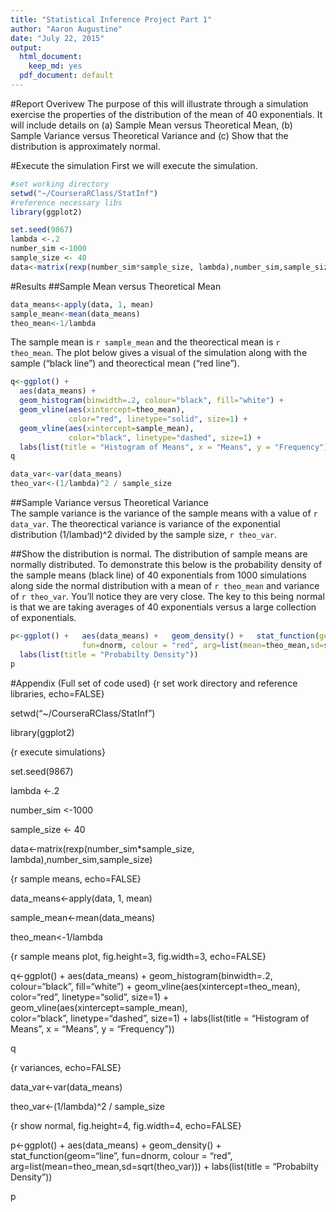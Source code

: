 ```yaml
---
title: "Statistical Inference Project Part 1"
author: "Aaron Augustine"
date: "July 22, 2015" 
output:
  html_document:
    keep_md: yes
  pdf_document: default
---
```


#Report Overivew
The purpose of this will illustrate through a simulation exercise the properties of the distribution of the mean of 40 exponentials. It will include details on (a) Sample Mean versus Theoretical Mean, (b) Sample Variance versus Theoretical Variance and (c) Show that the distribution is approximately normal.  

#Execute the simulation
First we will execute the simulation. 

```r
#set working directory
setwd("~/CourseraRClass/StatInf")
#reference necessary libs
library(ggplot2)
```
 
```r
set.seed(9867)
lambda <-.2
number_sim <-1000
sample_size <- 40
data<-matrix(rexp(number_sim*sample_size, lambda),number_sim,sample_size)
```

#Results
##Sample Mean versus Theoretical Mean
```r
data_means<-apply(data, 1, mean)
sample_mean<-mean(data_means)
theo_mean<-1/lambda 
```
The sample mean is `r sample_mean` and the theorectical mean is `r theo_mean`.  The plot below gives a visual of the simulation along with the sample ("black line") and theorectical mean ("red line").
 
```r
q<-ggplot() + 
  aes(data_means) + 
  geom_histogram(binwidth=.2, colour="black", fill="white") +
  geom_vline(aes(xintercept=theo_mean),  
             color="red", linetype="solid", size=1) +
  geom_vline(aes(xintercept=sample_mean),   
             color="black", linetype="dashed", size=1) +
  labs(list(title = "Histogram of Means", x = "Means", y = "Frequency"))
q

```

```r
data_var<-var(data_means)
theo_var<-(1/lambda)^2 / sample_size
```

##Sample Variance versus Theoretical Variance  
The sample variance is the variance of the sample means with a value of `r data_var`. The theorectical variance is variance of the exponential distribution (1/lambad)^2 divided by the sample size, `r theo_var`.  

##Show the distribution is normal.
The distribution of sample means are normally distributed.  To demonstrate this below is the probability density of the sample means (black line) of 40 exponentials from 1000 simulations along side the normal distribution with a mean of `r theo_mean` and variance of `r theo_var`.   You'll notice they are very close.  The key to this being normal is that we are taking averages of 40 exponentials versus a large collection of exponentials.

```r
p<-ggplot() +   aes(data_means) +   geom_density() +   stat_function(geom="line", 
                fun=dnorm, colour = "red", arg=list(mean=theo_mean,sd=sqrt(theo_var))) +
  labs(list(title = "Probabilty Density"))
p
```

#Appendix (Full set of code used)
{r set work directory and reference libraries, echo=FALSE}

setwd("~/CourseraRClass/StatInf")

library(ggplot2)

{r execute simulations}

set.seed(9867)

lambda <-.2

number_sim <-1000

sample_size <- 40

data<-matrix(rexp(number_sim*sample_size, lambda),number_sim,sample_size)

{r sample means, echo=FALSE}

data_means<-apply(data, 1, mean)

sample_mean<-mean(data_means)

theo_mean<-1/lambda 

{r sample means plot, fig.height=3, fig.width=3, echo=FALSE}

q<-ggplot() + 
  aes(data_means) + 
  geom_histogram(binwidth=.2, colour="black", fill="white") +
  geom_vline(aes(xintercept=theo_mean),  
             color="red", linetype="solid", size=1) +
  geom_vline(aes(xintercept=sample_mean),   
             color="black", linetype="dashed", size=1) +
  labs(list(title = "Histogram of Means", x = "Means", y = "Frequency"))
  
q

{r variances, echo=FALSE}

data_var<-var(data_means)

theo_var<-(1/lambda)^2 / sample_size

{r show normal, fig.height=4, fig.width=4, echo=FALSE}

p<-ggplot() +   aes(data_means) +   geom_density() +   stat_function(geom="line", 
                fun=dnorm, colour = "red", arg=list(mean=theo_mean,sd=sqrt(theo_var))) +
  labs(list(title = "Probabilty Density"))
  
p
